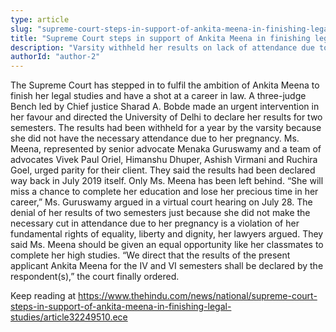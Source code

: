 ```yaml
---
type: article
slug: "supreme-court-steps-in-support-of-ankita-meena-in-finishing-legal-studies"
title: "Supreme Court steps in support of Ankita Meena in finishing legal studies"
description: "Varsity withheld her results on lack of attendance due to her pregnancy"
authorId: "author-2"
---
```


The Supreme Court has stepped in to fulfil the ambition of Ankita Meena to finish her legal studies and have a shot at a career in law.
A three-judge Bench led by Chief justice Sharad A. Bobde made an urgent intervention in her favour and directed the University of Delhi to declare her results for two semesters. The results had been withheld for a year by the varsity because she did not have the necessary attendance due to her pregnancy.
Ms. Meena, represented by senior advocate Menaka Guruswamy and a team of advocates Vivek Paul Oriel, Himanshu Dhuper, Ashish Virmani and Ruchira Goel, urged parity for their client. They said the results had been declared way back in July 2019 itself. Only Ms. Meena has been left behind. 
“She will miss a chance to complete her education and lose her precious time in her career,” Ms. Guruswamy argued in a virtual court hearing on July 28.
The denial of her results of two semesters just because she did not make the necessary cut in attendance due to her pregnancy is a violation of her fundamental rights of equality, liberty and dignity, her lawyers argued.
They said Ms. Meena should be given an equal opportunity like her classmates to complete her high studies.
“We direct that the results of the present applicant Ankita Meena for the IV and VI semesters shall be declared by the respondent(s),” the court finally ordered. 

Keep reading at https://www.thehindu.com/news/national/supreme-court-steps-in-support-of-ankita-meena-in-finishing-legal-studies/article32249510.ece
